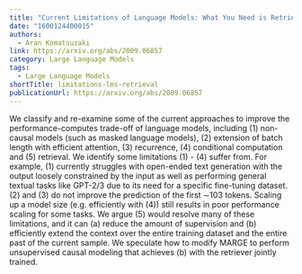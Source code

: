 ```yaml
---
title: "Current Limitations of Language Models: What You Need is Retrieval"
date: "1600124400015"
authors:
  - Aran Komatsuzaki
link: https://arxiv.org/abs/2009.06857
category: Large Language Models
tags:
  - Large Language Models
shortTitle: limitations-lms-retrieval
publicationUrl: https://arxiv.org/abs/2009.06857
---
```


We classify and re-examine some of the current approaches to improve the performance-computes trade-off of language models, including (1) non-causal models (such as masked language models), (2) extension of batch length with efficient attention, (3) recurrence, (4) conditional computation and (5) retrieval. We identify some limitations (1) - (4) suffer from. For example, (1) currently struggles with open-ended text generation with the output loosely constrained by the input as well as performing general textual tasks like GPT-2/3 due to its need for a specific fine-tuning dataset. (2) and (3) do not improve the prediction of the first ∼103 tokens. Scaling up a model size (e.g. efficiently with (4)) still results in poor performance scaling for some tasks. We argue (5) would resolve many of these limitations, and it can (a) reduce the amount of supervision and (b) efficiently extend the context over the entire training dataset and the entire past of the current sample. We speculate how to modify MARGE to perform unsupervised causal modeling that achieves (b) with the retriever jointly trained.
